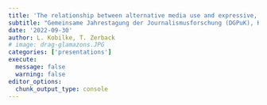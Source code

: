 ```yaml
---
title: 'The relationship between alternative media use and expressive, protest-based, and traditional political participation: A latent growth modeling approach'
subtitle: "Gemeinsame Jahrestagung der Journalismusforschung (DGPuK), Kommunikation und Politik (DGPuK),\n  Politik und Kommunikation (DVPW) und Politische Kommunikation (SGKM), Trier, Germany"
date: '2022-09-30'
author: L. Kobilke, T. Zerback
# image: drag-glamazons.JPG
categories: ['presentations']
execute: 
  message: false
  warning: false
editor_options: 
  chunk_output_type: console
---
```

